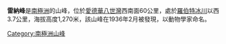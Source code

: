 {{coord|67|24|S|55|56|E|display=title}}

'''雷納峰'''是[[南極洲|南極洲]]的山峰，位於[[愛德華八世灣|愛德華八世灣]]西南面60公里，處於[[羅伯特冰川|羅伯特冰川]]以西3.7公里，海拔高度1,270米，該山峰在1936年2月被發現，以動物學家命名。

{{Antarctica-geo-stub}}
[[Category:南極洲山峰|Category:南極洲山峰]]
